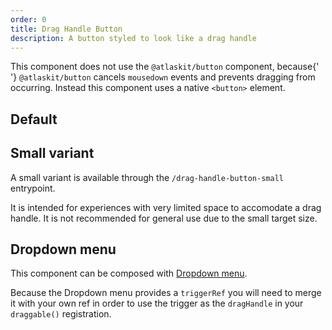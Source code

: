 ```yaml
---
order: 0
title: Drag Handle Button
description: A button styled to look like a drag handle
---
```




<SectionMessage appearance="warning">
	This component does not use the <Code>@atlaskit/button</Code> component, because{' '}
	<Code>@atlaskit/button</Code> cancels <Code>mousedown</Code> events and prevents dragging from
	occurring. Instead this component uses a native <Code>&lt;button&gt;</Code> element.
</SectionMessage>

## Default

<Example Component={DragHandleButtonExample} />

## Small variant

A small variant is available through the `/drag-handle-button-small` entrypoint.

It is intended for experiences with very limited space to accomodate a drag handle. It is not
recommended for general use due to the small target size.

<Example Component={DragHandleButtonSmallExample} />

## Dropdown menu

This component can be composed with [Dropdown menu](/components/dropdown-menu).

Because the Dropdown menu provides a `triggerRef` you will need to merge it with your own ref in
order to use the trigger as the `dragHandle` in your `draggable()` registration.

<Example Component={DragHandleDropdownMenuExample} />

